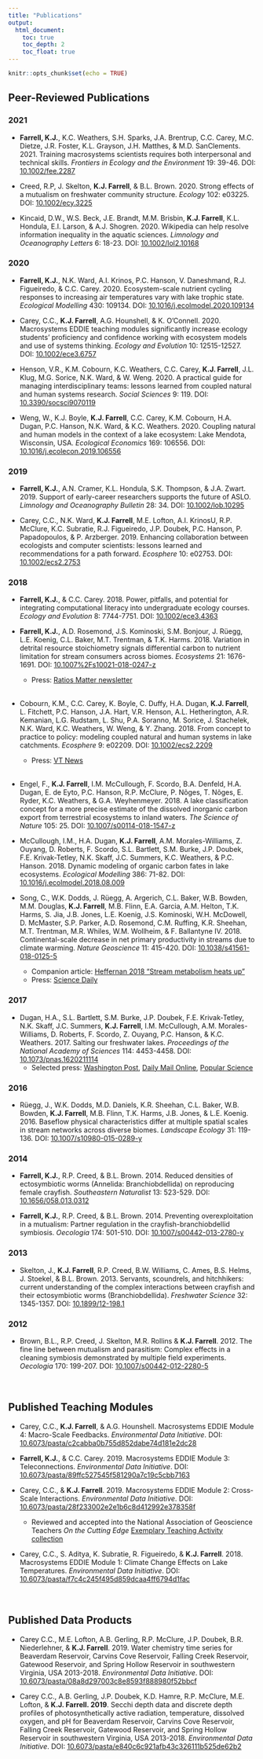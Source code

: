 ```yaml
---
title: "Publications"
output:
  html_document:
    toc: true
    toc_depth: 2
    toc_float: true
---
```


```r
knitr::opts_chunk$set(echo = TRUE)
```

## Peer-Reviewed Publications  
### 2021    
* **Farrell, K.J.**, K.C. Weathers, S.H. Sparks, J.A. Brentrup, C.C. Carey, M.C. Dietze, J.R. Foster, K.L. Grayson, J.H. Matthes, & M.D. SanClements. 2021. Training macrosystems scientists requires both interpersonal and technical skills. *Frontiers in Ecology and the Environment* 19: 39-46. DOI: [10.1002/fee.2287](https://esajournals.onlinelibrary.wiley.com/doi/10.1002/fee.2287)

* Creed, R.P, J. Skelton, **K.J. Farrell**, & B.L. Brown. 2020. Strong effects of a mutualism on freshwater community structure. *Ecology* 102: e03225. DOI: [10.1002/ecy.3225](https://doi.org/10.1002/ecy.3225)

* Kincaid, D.W., W.S. Beck, J.E. Brandt, M.M. Brisbin, **K.J. Farrell**, K.L. Hondula, E.I. Larson, & A.J. Shogren. 2020. Wikipedia can help resolve information inequality in the aquatic sciences. *Limnology and Oceanography Letters* 6: 18-23. DOI: [10.1002/lol2.10168](https://doi.org/10.1002/lol2.10168)

### 2020   
* **Farrell, K.J.**, N.K. Ward, A.I. Krinos, P.C. Hanson, V. Daneshmand, R.J. Figueiredo, & C.C. Carey. 2020. Ecosystem-scale nutrient cycling responses to increasing air temperatures vary with lake trophic state. *Ecological Modelling* 430: 109134. DOI: [10.1016/j.ecolmodel.2020.109134](https://doi.org/10.1016/j.ecolmodel.2020.109134)

* Carey, C.C., **K.J. Farrell**, A.G. Hounshell, & K. O'Connell. 2020. Macrosystems EDDIE teaching modules significantly increase ecology students' proficiency and confidence working with ecosystem models and use of systems thinking. *Ecology and Evolution* 10: 12515-12527. DOI: [10.1002/ece3.6757](https://doi.org/10.1002/ece3.6757)

* Henson, V.R., K.M. Cobourn, K.C. Weathers, C.C. Carey, **K.J. Farrell**, J.L. Klug, M.G. Sorice, N.K. Ward, & W. Weng. 2020. A practical guide for managing interdisciplinary teams: lessons learned from coupled natural and human systems research. *Social Sciences* 9: 119. DOI: [10.3390/socsci9070119](https://doi.org/10.3390/socsci9070119)

* Weng, W., K.J. Boyle, **K.J. Farrell**, C.C. Carey, K.M. Cobourn, H.A. Dugan, P.C. Hanson, N.K. Ward, & K.C. Weathers. 2020. Coupling natural and human models in the context of a lake ecosystem: Lake Mendota, Wisconsin, USA. *Ecological Economics* 169: 106556. DOI: [10.1016/j.ecolecon.2019.106556](https://www.sciencedirect.com/science/article/pii/S0921800919304549?via%3Dihub)

### 2019  
* **Farrell, K.J.**, A.N. Cramer, K.L. Hondula, S.K. Thompson, & J.A. Zwart. 2019. Support of early-career researchers supports the future of ASLO. *Limnology and Oceanography Bulletin* 28: 34. DOI: [10.1002/lob.10295](https://aslopubs.onlinelibrary.wiley.com/doi/full/10.1002/lob.10295)

* Carey, C.C., N.K. Ward, **K.J. Farrell**, M.E. Lofton, A.I. KrinosU, R.P. McClure, K.C. Subratie, R.J. Figueiredo, J.P. Doubek, P.C. Hanson, P. Papadopoulos, & P. Arzberger. 2019. Enhancing collaboration between ecologists and computer scientists: lessons learned and recommendations for a path forward. *Ecosphere* 10: e02753. DOI: [10.1002/ecs2.2753](https://esajournals.onlinelibrary.wiley.com/doi/full/10.1002/ecs2.2753)

### 2018  
* **Farrell, K.J.**, & C.C. Carey. 2018. Power, pitfalls, and potential for integrating computational literacy into undergraduate ecology courses. *Ecology and Evolution* 8: 7744-7751. DOI: [10.1002/ece3.4363](https://onlinelibrary.wiley.com/doi/abs/10.1002/ece3.4363)

* **Farrell, K.J.**, A.D. Rosemond, J.S. Kominoski, S.M. Bonjour, J. Rüegg, L.E. Koenig, C.L. Baker, M.T. Trentman, & T.K. Harms. 2018. Variation in detrital resource stoichiometry signals differential carbon to nutrient limitation for stream consumers across biomes. *Ecosystems* 21: 1676-1691. DOI: [10.1007%2Fs10021-018-0247-z](https://link.springer.com/article/10.1007/s10021-018-0247-z)  
    + Press: [Ratios Matter newsletter](http://ratiosmatter.org/issues/ratios-matter-august-2018.pdf)   
<br>
* Cobourn, K.M., C.C. Carey, K. Boyle, C. Duffy, H.A. Dugan, **K.J. Farrell**, L. Fitchett, P.C. Hanson, J.A. Hart, V.R. Henson, A.L. Hetherington, A.R. Kemanian, L.G. Rudstam, L. Shu, P.A. Soranno, M. Sorice, J. Stachelek, N.K. Ward, K.C. Weathers, W. Weng, & Y. Zhang. 2018. From concept to practice to policy: modeling coupled natural and human systems in lake catchments. *Ecosphere* 9: e02209. DOI: [10.1002/ecs2.2209](https://esajournals.onlinelibrary.wiley.com/doi/abs/10.1002/ecs2.2209)  
  + Press: [VT News](https://vtnews.vt.edu/articles/2018/06/cnre-lakecatchments.html)  
<br>
* Engel, F., **K.J. Farrell**, I.M. McCullough, F. Scordo, B.A. Denfeld, H.A. Dugan, E. de Eyto, P.C. Hanson, R.P. McClure, P. Nõges, T. Nõges, E. Ryder, K.C. Weathers, & G.A. Weyhenmeyer. 2018. A lake classification concept for a more precise estimate of the dissolved inorganic carbon export from terrestrial ecosystems to inland waters. *The Science of Nature* 105: 25. DOI: [10.1007/s00114-018-1547-z](https://www.researchgate.net/publication/324007505_A_lake_classification_concept_for_a_more_accurate_global_estimate_of_the_dissolved_inorganic_carbon_export_from_terrestrial_ecosystems_to_inland_waters)

* McCullough, I.M., H.A. Dugan, **K.J. Farrell**, A.M. Morales-Williams, Z. Ouyang, D. Roberts, F. Scordo, S.L. Bartlett, S.M. Burke, J.P. Doubek, F.E. Krivak-Tetley, N.K. Skaff, J.C. Summers, K.C. Weathers, & P.C. Hanson. 2018. Dynamic modeling of organic carbon fates in lake ecosystems. *Ecological Modelling* 386: 71-82. DOI: [10.1016/j.ecolmodel.2018.08.009](https://doi.org/10.1016/j.ecolmodel.2018.08.009)

* Song, C., W.K. Dodds, J. Rüegg, A. Argerich, C.L. Baker, W.B. Bowden, M.M. Douglas, **K.J. Farrell**, M.B. Flinn, E.A. Garcia, A.M. Helton, T.K. Harms, S. Jia, J.B. Jones, L.E. Koenig, J.S. Kominoski, W.H. McDowell, D. McMaster, S.P. Parker, A.D. Rosemond, C.M. Ruffing, K.R. Sheehan, M.T. Trentman, M.R. Whiles, W.M. Wollheim, & F. Ballantyne IV. 2018. Continental-scale decrease in net primary productivity in streams due to climate warming. *Nature Geoscience* 11: 415-420. DOI: [10.1038/s41561-018-0125-5](https://www.nature.com/articles/s41561-018-0125-5) 
  + Companion article: [Heffernan 2018 "Stream metabolism heats up"](https://www.nature.com/articles/s41561-018-0148-y)  
  + Press: [Science Daily](https://www.sciencedaily.com/releases/2018/05/180523145839.htm) 

### 2017  
* Dugan, H.A., S.L. Bartlett, S.M. Burke, J.P. Doubek, F.E. Krivak-Tetley, N.K. Skaff, J.C. Summers, **K.J. Farrell**, I.M. McCullough, A.M. Morales-Williams, D. Roberts, F. Scordo, Z. Ouyang, P.C. Hanson, & K.C. Weathers. 2017. Salting our freshwater lakes. *Proceedings of the National Academy of Sciences* 114: 4453-4458. DOI: [10.1073/pnas.1620211114](https://doi.org/10.1073/pnas.1620211114)
  + Selected press: [Washington Post](https://www.washingtonpost.com/news/speaking-of-science/wp/2017/04/10/salt-keeps-icy-roads-safe-its-also-putting-north-americas-freshwater-lakes-at-risk/), [Daily Mail Online](http://www.dailymail.co.uk/wires/afp/article-4399212/Road-salt-runoff-threatens-US-Canada-lakes-study.html), [Popular Science](http://www.popsci.com/lakes-are-getting-saltier)

### 2016  
* Rüegg, J., W.K. Dodds, M.D. Daniels, K.R. Sheehan, C.L. Baker, W.B. Bowden, **K.J. Farrell**, M.B. Flinn, T.K. Harms, J.B. Jones, & L.E. Koenig. 2016. Baseflow physical characteristics differ at multiple spatial scales in stream networks across diverse biomes. *Landscape Ecology* 31: 119-136. DOI: [10.1007/s10980-015-0289-y](https://link.springer.com/article/10.1007/s10980-015-0289-y)

### 2014  
* **Farrell, K.J.**, R.P. Creed, & B.L. Brown. 2014. Reduced densities of ectosymbiotic worms (Annelida: Branchiobdellida) on reproducing female crayfish. *Southeastern Naturalist* 13: 523-529. DOI: [10.1656/058.013.0312](https://bioone.org/journals/southeastern-naturalist/volume-13/issue-3/058.013.0312/Reduced-Densities-of-Ectosymbiotic-Worms-Annelida--Branchiobdellida-on-Reproducing/10.1656/058.013.0312.full)

* **Farrell, K.J.**, R.P. Creed, & B.L. Brown. 2014. Preventing overexploitation in a mutualism: Partner regulation in the crayfish-branchiobdellid symbiosis. *Oecologia* 174: 501-510. DOI: [10.1007/s00442-013-2780-y](https://link.springer.com/article/10.1007/s00442-013-2780-y)

### 2013  
* Skelton, J., **K.J. Farrell**, R.P. Creed, B.W. Williams, C. Ames, B.S. Helms, J. Stoekel, & B.L. Brown. 2013. Servants, scoundrels, and hitchhikers: current understanding of the complex interactions between crayfish and their ectosymbiotic worms (Branchiobdellida). *Freshwater Science* 32: 1345-1357. DOI: [10.1899/12-198.1](https://www.journals.uchicago.edu/doi/full/10.1899/12-198.1)

### 2012  
* Brown, B.L., R.P. Creed, J. Skelton, M.R. Rollins & **K.J. Farrell**. 2012. The fine line between mutualism and parasitism: Complex effects in a cleaning symbiosis demonstrated by multiple field experiments. *Oecologia* 170: 199-207. DOI: [10.1007/s00442-012-2280-5](https://link.springer.com/content/pdf/10.1007/s00442-012-2280-5.pdf)  
<br>
<br>  

## Published Teaching Modules  
* Carey, C.C., **K.J. Farrell**, & A.G. Hounshell. Macrosystems EDDIE Module 4: Macro-Scale Feedbacks. *Environmental Data Initiative*. DOI: [10.6073/pasta/c2cabba0b755d852dabe74d181e2dc28](https://doi.org/10.6073/pasta/c2cabba0b755d852dabe74d181e2dc28)

* **Farrell, K.J.**, & C.C. Carey. 2019. Macrosystems EDDIE Module 3: Teleconnections. *Environmental Data Initiative*. DOI: [10.6073/pasta/89ffc527545f581290a7c19c5cbb7163](https://doi.org/10.6073/pasta/89ffc527545f581290a7c19c5cbb7163)

* Carey, C.C., & **K.J. Farrell**. 2019. Macrosystems EDDIE Module 2: Cross-Scale Interactions. *Environmental Data Initiative*. DOI: [10.6073/pasta/28f233002e2e1b6c8d412992e378358f](https://doi.org/10.6073/pasta/28f233002e2e1b6c8d412992e378358f)
    + Reviewed and accepted into the National Association of Geoscience Teachers *On the Cutting Edge* [Exemplary Teaching Activity collection](https://serc.carleton.edu/teachearth/activity_review.html)

* Carey, C.C., S. Aditya, K. Subratie, R. Figueiredo, & **K.J. Farrell**. 2018. Macrosystems EDDIE Module 1: Climate Change Effects on Lake Temperatures. *Environmental Data Initiative*. DOI: [10.6073/pasta/f7c4c245f495d859dcaa4ff6794d1fac](https://doi.org/10.6073/pasta/f7c4c245f495d859dcaa4ff6794d1fac)  
<br>
<br>  

## Published Data Products  
* Carey C.C., M.E. Lofton, A.B. Gerling, R.P. McClure, J.P. Doubek, B.R. Niederlehner, & **K.J. Farrell**. 2019. Water chemistry time series for Beaverdam Reservoir, Carvins Cove Reservoir, Falling Creek Reservoir, Gatewood Reservoir, and Spring Hollow Reservoir in southwestern Virginia, USA 2013-2018. *Environmental Data Initiative*. DOI: [10.6073/pasta/08a8d297003c8e8593f888980f52bbcf](https://portal.edirepository.org/nis/mapbrowse?packageid=edi.199.5)

* Carey C.C., A.B. Gerling, J.P. Doubek, K.D. Hamre, R.P. McClure, M.E. Lofton, & **K.J. Farrell. 2019**. Secchi depth data and discrete depth profiles of photosynthetically active radiation, temperature, dissolved oxygen, and pH for Beaverdam Reservoir, Carvins Cove Reservoir, Falling Creek Reservoir, Gatewood Reservoir, and Spring Hollow Reservoir in southwestern Virginia, USA 2013-2018. *Environmental Data Initiative*. DOI: [10.6073/pasta/e840c6c921afb43c326111b525de62b2](https://portal.edirepository.org/nis/mapbrowse?packageid=edi.198.6)
